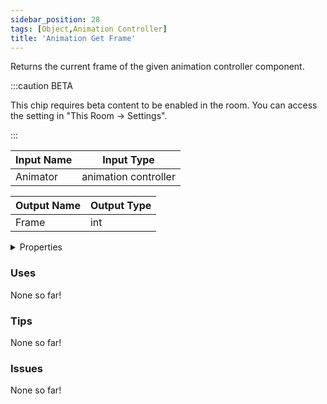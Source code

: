 ```yaml
---
sidebar_position: 28
tags: [Object,Animation Controller]
title: 'Animation Get Frame'
---
```


Returns the current frame of the given animation controller component.

:::caution BETA

This chip requires beta content to be enabled in the room. You can access the setting in "This Room -> Settings".

:::


<EsbSvg />

| Input Name | Input Type |
|-----------|-----------|
| Animator | animation controller |

| Output Name | Output Type |
|-----------|-----------|
| Frame | int |


<details>
  <summary>Properties</summary>
  <div>
    <div>
    <table>
      <thead>
        <tr>
          <th>Is beta required?</th>
          <th>✅</th>
        </tr>
        <tr>
          <th>Is this chip a trolling risk?</th>
          <th>❌</th>
        </tr>
        <tr>
          <th>Is this chip a role assignment risk?</th>
          <th>❌</th>
        </tr>
        <tr>
          <th>Chip UUID</th>
          <th>5460ad14-4d51-4925-bd27-1ced46f10cb4</th>
        </tr>
      </thead>
    </table>
    </div>
  </div>
</details>

### Uses

None so far!

### Tips

None so far!

### Issues

None so far!